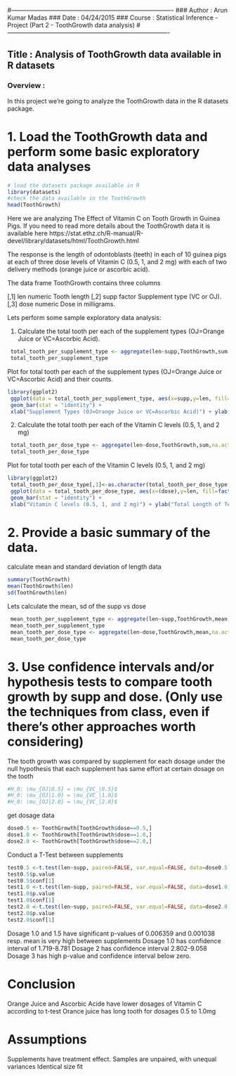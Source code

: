 #-------------------------------------------------------------------------------
### Author : Arun Kumar Madas
### Date   : 04/24/2015
### Course : Statistical Inference - Project (Part 2 - ToothGrowth data analysis)
#-------------------------------------------------------------------------------

## Title : Analysis of ToothGrowth data available in R datasets 

### Overview :
In this project we're going to analyze the ToothGrowth data in the R datasets package. 

# 1. Load the ToothGrowth data and perform some basic exploratory data analyses 

```r
# load the datasets package available in R
library(datasets)
#check the data available in the ToothGrowth
head(ToothGrowth)
```

Here we are analyzing The Effect of Vitamin C on Tooth Growth in Guinea Pigs.
If you need to read more details about the ToothGrowth data it is available here https://stat.ethz.ch/R-manual/R-devel/library/datasets/html/ToothGrowth.html

The response is the length of odontoblasts (teeth) in each of 10 guinea pigs at each of three dose levels of Vitamin C (0.5, 1, and 2 mg) with each of two delivery methods (orange juice or ascorbic acid).

The data frame ToothGrowth contains three columns

[,1]    len	numeric	Tooth length
[,2]	supp	factor	Supplement type (VC or OJ).
[,3]	dose	numeric	Dose in milligrams.

Lets perform some sample exploratory data analysis:

1. Calculate the total tooth per each of the supplement types (OJ=Orange Juice or VC=Ascorbic Acid).

```r
 total_tooth_per_supplement_type <- aggregate(len~supp,ToothGrowth,sum,na.action=na.omit)
 total_tooth_per_supplement_type
```

Plot for total tooth per each of the supplement types (OJ=Orange Juice or VC=Ascorbic Acid) and their counts.

```r
library(ggplot2)
 ggplot(data = total_tooth_per_supplement_type, aes(x=supp,y=len, fill=factor(len))) +
 geom_bar(stat = "identity") +
 xlab("Supplement Types (OJ=Orange Juice or VC=Ascorbic Acid)") + ylab("Total Length of Teeth") + ggtitle("Total Teeth for Supplement Types")
```

2. Calculate the total tooth per each of the Vitamin C levels (0.5, 1, and 2 mg)

```r
 total_tooth_per_dose_type <- aggregate(len~dose,ToothGrowth,sum,na.action=na.omit)
 total_tooth_per_dose_type
```

Plot for total tooth per each of the Vitamin C levels (0.5, 1, and 2 mg) 

```r
library(ggplot2)
 total_tooth_per_dose_type[,1]<-as.character(total_tooth_per_dose_type[,1])
 ggplot(data = total_tooth_per_dose_type, aes(x=(dose),y=len, fill=factor(len))) +
 geom_bar(stat = "identity") +
 xlab("Vitamin C levels (0.5, 1, and 2 mg)") + ylab("Total Length of Teeth") + ggtitle("Total Teeth for Vitamin C Levels")
```

# 2. Provide a basic summary of the data.

calculate mean and standard deviation of length data

```r
summary(ToothGrowth)
mean(ToothGrowth$len)
sd(ToothGrowth$len)
```

Lets calculate the mean, sd of the supp vs dose

```r
 mean_tooth_per_supplement_type <- aggregate(len~supp,ToothGrowth,mean,na.action=na.omit)
 mean_tooth_per_supplement_type
 mean_tooth_per_dose_type <- aggregate(len~dose,ToothGrowth,mean,na.action=na.omit)
 mean_tooth_per_dose_type
```

# 3. Use confidence intervals and/or hypothesis tests to compare tooth growth by supp and dose. (Only use the techniques from class, even if there's other approaches worth considering)

The tooth growth was compared by supplement for each dosage under the null hypothesis that each supplement has same effort at certain dosage on the tooth

```r
#H_0: \mu_{OJ|0.5} = \mu_{VC_|0.5}$
#H_0: \mu_{OJ|1.0} = \mu_{VC_|1.0}$
#H_0: \mu_{OJ|2.0} = \mu_{VC_|2.0}$
```

get dosage data 

```r
dose0.5 <- ToothGrowth[ToothGrowth$dose==0.5,]
dose1.0 <- ToothGrowth[ToothGrowth$dose==1.0,]
dose2.0 <- ToothGrowth[ToothGrowth$dose==2.0,]

```

Conduct a T-Test between supplements

```r
test0.5 <-t.test(len~supp, paired=FALSE, var.equal=FALSE, data=dose0.5)
test0.5$p.value
test0.5$conf[1]
test1.0 <-t.test(len~supp, paired=FALSE, var.equal=FALSE, data=dose1.0)
test1.0$p.value
test1.0$conf[1]
test2.0 <-t.test(len~supp, paired=FALSE, var.equal=FALSE, data=dose2.0)
test2.0$p.value
test2.0$conf[1]
```

Dosage 1.0 and 1.5 have significant p-values of 0.006359 and 0.001038 resp.
mean is very high between supplements
Dosage 1.0 has confidence interval of 1.719-8.781
Dosage 2 has confidence interval 2.802-9.058
Dosage 3 has high p-value and confidence interval below zero.

# Conclusion
Orange Juice and Ascorbic Acide have lower dosages of Vitamin C  according to t-test
Orance juice has long tooth for dosages 0.5 to 1.0mg

# Assumptions
 Supplements have treatment effect.
 Samples are unpaired, with unequal variances
 Identical size fit 